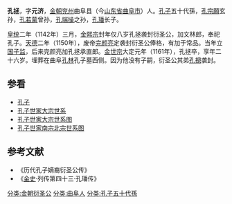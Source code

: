 '''孔拯'''{{BD|1136年||1161年|}}，字'''元济'''，[[金朝|金朝]][[兖州_(古代)|兖州]]曲阜县（今[[山东省|山东省]][[曲阜市|曲阜市]]）人。[[孔子|孔子]]五十代孫，[[孔宗願|孔宗願]]玄孙，[[孔若蒙|孔若蒙]]曾孙，[[孔端操|孔端操]]之孙，[[孔璠|孔璠]]长子。

[[皇统|皇统]]二年（1142年）三月，[[金熙宗|金熙宗]]封年仅八岁孔拯袭封衍圣公，加文林郎，奉祀孔子。[[天德_(金朝)|天德]]二年（1150年），废帝[[完颜亮|完颜亮]]定袭封衍圣公俸格，有加于常品。当年立[[国子监|国子监]]，后来完颜亮加孔拯承直郎。[[金世宗|金世宗]]大定元年（1161年），孔拯卒，享年二十六岁。埋葬在曲阜[[孔林|孔林]]孔子墓西侧。因为他没有子嗣，衍圣公其弟[[孔摠|孔摠]]袭封。

{{start box}}
{{s-bef|before=[[孔璠|孔璠]]}}
{{s-ttl|title=[[金朝|金朝]][[孔氏北宗|北宗]][[衍圣公|衍圣公]]<br />1142年—1161年}}
{{s-aft|after=[[孔摠|孔摠]]}}
{{end box}}
==参看==
*[[孔子|孔子]]
*[[孔子世家大宗世系|孔子世家大宗世系]]
*[[孔子世家大宗世系图|孔子世家大宗世系图]]
*[[孔子世家南宗北宗世系图|孔子世家南宗北宗世系图]]
==参考文献==
*《历代孔子嫡裔衍圣公传》
*《[[金史|金史]]·列传第四十三·孔璠传》
{{reflist}}
{{衍圣公}}
[[分类:金朝衍圣公|分类:金朝衍圣公]]
[[分类:曲阜人|分类:曲阜人]]
[[分类:孔子五十代孫|分类:孔子五十代孫]]
